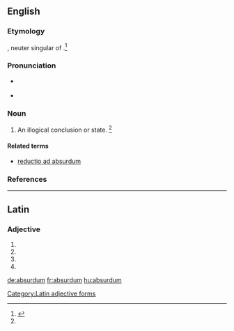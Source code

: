 ==English==

===Etymology===
{{borrowing|la|absurdum|lang=en}}, neuter singular of {{etyl|la|en}} {{term|absurdus||discordant, harsh|lang=la}}.<ref name=SOED>{{R:SOED5|page=10}}</ref>

===Pronunciation===
* {{a|RP}} {{IPA|/əbˈsɝːd.m̩/|lang=en}}
* {{a|RP}} {{IPA|/æbˈsɝd.m̩/|/əbˈsɝd.m̩/|lang=en}}

===Noun===
{{en-noun|absurda}}

# An illogical conclusion or state. {{defdate|First attested in the mid 19<sup>th</sup> century.}}<ref name=SOED/>

====Related terms====
* [[reductio ad absurdum]]

===References===
<references/>
----

==Latin==

===Adjective===
{{head|la|adjective form}}

# {{inflection of|absurdus||nom|n|s|lang=la}}
# {{inflection of|absurdus||acc|m|s|lang=la}}
# {{inflection of|absurdus||acc|n|s|lang=la}}
# {{inflection of|absurdus||voc|n|s|lang=la}}

[[Category:Latin adjective forms]]

[[de:absurdum]]
[[fr:absurdum]]
[[hu:absurdum]]
